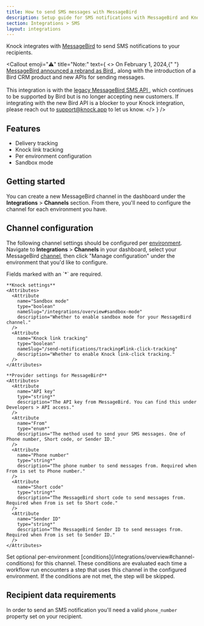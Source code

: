 ```yaml
---
title: How to send SMS messages with MessageBird
description: Setup guide for SMS notifications with MessageBird and Knock.
section: Integrations > SMS
layout: integrations
---
```


Knock integrates with <a href="https://developers.messagebird.com/api/sms-messaging/" target="_blank">MessageBird</a> to send SMS notifications to your recipients.

<Callout
  emoji="⚠️"
  title="Note:"
  text={
    <>
      On February 1, 2024,{" "}
      <a
        href="https://bird.com/en-us/blog/messagebird-is-now-bird"
        target="_blank"
      >
        MessageBird announced a rebrand as Bird
      </a>
      , along with the introduction of a Bird CRM product and new APIs for sending
      messages. <br /> <br /> This integration is with the <a
        href="https://developers.messagebird.com/api/sms-messaging/"
        target="_blank"
      >
        legacy MessageBird SMS API
      </a>, which continues to be supported by Bird but is no longer accepting new
      customers. If integrating with the new Bird API is a blocker to your Knock
      integration, please reach out to <a href="mailto:support@knock.app?subject=Bird%20API%20integration">
        support@knock.app
      </a> to let us know.
    </>
  }
/>

## Features

- Delivery tracking
- Knock link tracking
- Per environment configuration
- Sandbox mode

## Getting started

You can create a new MessageBird channel in the dashboard under the **Integrations** > **Channels** section. From there, you'll need to configure the channel for each environment you have.

## Channel configuration

The following channel settings should be configured per [environment](/concepts/environments). Navigate to **Integrations** > **Channels** in your dashboard, select your MessageBird [channel](/concepts/channels), then click "Manage configuration" under the environment that you'd like to configure.

<AccordionGroup>
  <Accordion title="Settings">
    Fields marked with an `*` are required.
    
    **Knock settings**
    <Attributes>
      <Attribute
        name="Sandbox mode"
        type="boolean"
        nameSlug="/integrations/overview#sandbox-mode"
        description="Whether to enable sandbox mode for your MessageBird channel."
      />
      <Attribute
        name="Knock link tracking"
        type="boolean"
        nameSlug="/send-notifications/tracking#link-click-tracking"
        description="Whether to enable Knock link-click tracking."
      />
    </Attributes>

    **Provider settings for MessageBird**
    <Attributes>
      <Attribute
        name="API key"
        type="string*"
        description="The API key from MessageBird. You can find this under Developers > API access."
      />
      <Attribute
        name="From"
        type="enum*"
        description="The method used to send your SMS messages. One of Phone number, Short code, or Sender ID."
      />
      <Attribute
        name="Phone number"
        type="string*"
        description="The phone number to send messages from. Required when From is set to Phone number."
      />
      <Attribute
        name="Short code"
        type="string*"
        description="The MessageBird short code to send messages from. Required when From is set to Short code."
      />
      <Attribute
        name="Sender ID"
        type="string*"
        description="The MessageBird Sender ID to send messages from. Required when From is set to Sender ID."
      />
    </Attributes>

  </Accordion>
  <Accordion title="Conditions">
    Set optional per-environment [conditions](/integrations/overview#channel-conditions) for this channel. These conditions are evaluated each time a workflow run encounters a step that uses this channel in the configured environment. If the conditions are not met, the step will be skipped.
  </Accordion>
</AccordionGroup>

## Recipient data requirements

In order to send an SMS notification you'll need a valid `phone_number` property set on your recipient.

